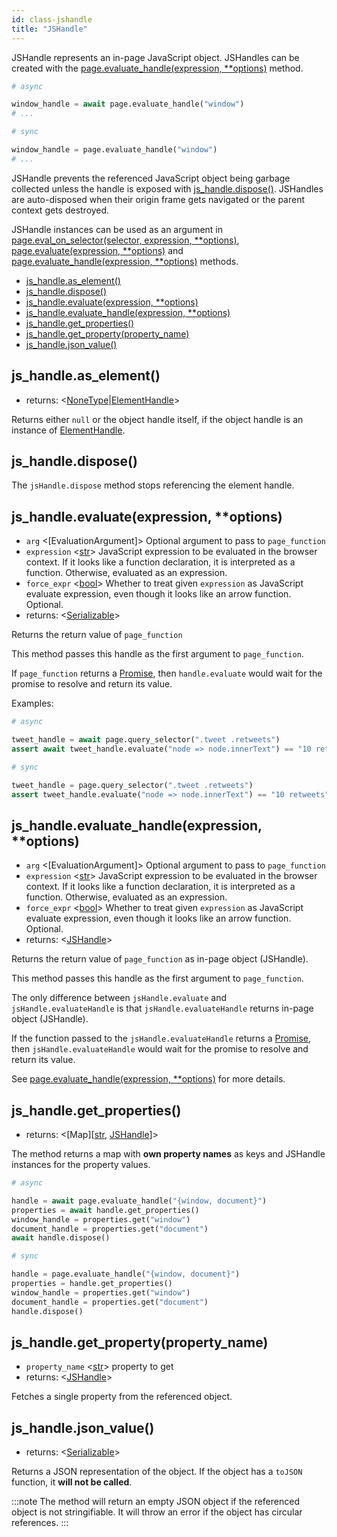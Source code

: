 ```yaml
---
id: class-jshandle
title: "JSHandle"
---
```



JSHandle represents an in-page JavaScript object. JSHandles can be created with the [page.evaluate_handle(expression, **options)](./api/class-page.mdx#pageevaluate_handleexpression-options) method.

```py
# async

window_handle = await page.evaluate_handle("window")
# ...
```

```py
# sync

window_handle = page.evaluate_handle("window")
# ...
```

JSHandle prevents the referenced JavaScript object being garbage collected unless the handle is exposed with [js_handle.dispose()](./api/class-jshandle.mdx#js_handledispose). JSHandles are auto-disposed when their origin frame gets navigated or the parent context gets destroyed.

JSHandle instances can be used as an argument in [page.eval_on_selector(selector, expression, **options)](./api/class-page.mdx#pageeval_on_selectorselector-expression-options), [page.evaluate(expression, **options)](./api/class-page.mdx#pageevaluateexpression-options) and [page.evaluate_handle(expression, **options)](./api/class-page.mdx#pageevaluate_handleexpression-options) methods.


- [js_handle.as_element()](./api/class-jshandle.mdx#js_handleas_element)
- [js_handle.dispose()](./api/class-jshandle.mdx#js_handledispose)
- [js_handle.evaluate(expression, **options)](./api/class-jshandle.mdx#js_handleevaluateexpression-options)
- [js_handle.evaluate_handle(expression, **options)](./api/class-jshandle.mdx#js_handleevaluate_handleexpression-options)
- [js_handle.get_properties()](./api/class-jshandle.mdx#js_handleget_properties)
- [js_handle.get_property(property_name)](./api/class-jshandle.mdx#js_handleget_propertyproperty_name)
- [js_handle.json_value()](./api/class-jshandle.mdx#js_handlejson_value)

## js_handle.as_element()
- returns: <[NoneType]|[ElementHandle]>

Returns either `null` or the object handle itself, if the object handle is an instance of [ElementHandle].

## js_handle.dispose()

The `jsHandle.dispose` method stops referencing the element handle.

## js_handle.evaluate(expression, **options)
- `arg` <[EvaluationArgument]> Optional argument to pass to `page_function`
- `expression` <[str]> JavaScript expression to be evaluated in the browser context. If it looks like a function declaration, it is interpreted as a function. Otherwise, evaluated as an expression.
- `force_expr` <[bool]> Whether to treat given `expression` as JavaScript evaluate expression, even though it looks like an arrow function. Optional.
- returns: <[Serializable]>

Returns the return value of `page_function`

This method passes this handle as the first argument to `page_function`.

If `page_function` returns a [Promise], then `handle.evaluate` would wait for the promise to resolve and return its value.

Examples:

```py
# async

tweet_handle = await page.query_selector(".tweet .retweets")
assert await tweet_handle.evaluate("node => node.innerText") == "10 retweets"
```

```py
# sync

tweet_handle = page.query_selector(".tweet .retweets")
assert tweet_handle.evaluate("node => node.innerText") == "10 retweets"
```

## js_handle.evaluate_handle(expression, **options)
- `arg` <[EvaluationArgument]> Optional argument to pass to `page_function`
- `expression` <[str]> JavaScript expression to be evaluated in the browser context. If it looks like a function declaration, it is interpreted as a function. Otherwise, evaluated as an expression.
- `force_expr` <[bool]> Whether to treat given `expression` as JavaScript evaluate expression, even though it looks like an arrow function. Optional.
- returns: <[JSHandle]>

Returns the return value of `page_function` as in-page object (JSHandle).

This method passes this handle as the first argument to `page_function`.

The only difference between `jsHandle.evaluate` and `jsHandle.evaluateHandle` is that `jsHandle.evaluateHandle` returns in-page object (JSHandle).

If the function passed to the `jsHandle.evaluateHandle` returns a [Promise], then `jsHandle.evaluateHandle` would wait for the promise to resolve and return its value.

See [page.evaluate_handle(expression, **options)](./api/class-page.mdx#pageevaluate_handleexpression-options) for more details.

## js_handle.get_properties()
- returns: <[Map]\[[str], [JSHandle]\]>

The method returns a map with **own property names** as keys and JSHandle instances for the property values.

```py
# async

handle = await page.evaluate_handle("{window, document}")
properties = await handle.get_properties()
window_handle = properties.get("window")
document_handle = properties.get("document")
await handle.dispose()
```

```py
# sync

handle = page.evaluate_handle("{window, document}")
properties = handle.get_properties()
window_handle = properties.get("window")
document_handle = properties.get("document")
handle.dispose()
```

## js_handle.get_property(property_name)
- `property_name` <[str]> property to get
- returns: <[JSHandle]>

Fetches a single property from the referenced object.

## js_handle.json_value()
- returns: <[Serializable]>

Returns a JSON representation of the object. If the object has a `toJSON` function, it **will not be called**.

:::note
The method will return an empty JSON object if the referenced object is not stringifiable. It will throw an error if the object has circular references.
:::


[Accessibility]: ./api/class-accessibility.mdx "Accessibility"
[Browser]: ./api/class-browser.mdx "Browser"
[BrowserContext]: ./api/class-browsercontext.mdx "BrowserContext"
[BrowserType]: ./api/class-browsertype.mdx "BrowserType"
[CDPSession]: ./api/class-cdpsession.mdx "CDPSession"
[ChromiumBrowserContext]: ./api/class-chromiumbrowsercontext.mdx "ChromiumBrowserContext"
[ConsoleMessage]: ./api/class-consolemessage.mdx "ConsoleMessage"
[Dialog]: ./api/class-dialog.mdx "Dialog"
[Download]: ./api/class-download.mdx "Download"
[ElementHandle]: ./api/class-elementhandle.mdx "ElementHandle"
[FileChooser]: ./api/class-filechooser.mdx "FileChooser"
[Frame]: ./api/class-frame.mdx "Frame"
[JSHandle]: ./api/class-jshandle.mdx "JSHandle"
[Keyboard]: ./api/class-keyboard.mdx "Keyboard"
[Mouse]: ./api/class-mouse.mdx "Mouse"
[Page]: ./api/class-page.mdx "Page"
[Playwright]: ./api/class-playwright.mdx "Playwright"
[Request]: ./api/class-request.mdx "Request"
[Response]: ./api/class-response.mdx "Response"
[Route]: ./api/class-route.mdx "Route"
[Selectors]: ./api/class-selectors.mdx "Selectors"
[TimeoutError]: ./api/class-timeouterror.mdx "TimeoutError"
[Touchscreen]: ./api/class-touchscreen.mdx "Touchscreen"
[Video]: ./api/class-video.mdx "Video"
[WebSocket]: ./api/class-websocket.mdx "WebSocket"
[Worker]: ./api/class-worker.mdx "Worker"
[Element]: https://developer.mozilla.org/en-US/docs/Web/API/element "Element"
[Evaluation Argument]: ./core-concepts.mdx#evaluationargument "Evaluation Argument"
[Promise]: https://developer.mozilla.org/en-US/docs/Web/JavaScript/Reference/Global_Objects/Promise "Promise"
[iterator]: https://developer.mozilla.org/en-US/docs/Web/JavaScript/Reference/Iteration_protocols "Iterator"
[origin]: https://developer.mozilla.org/en-US/docs/Glossary/Origin "Origin"
[selector]: https://developer.mozilla.org/en-US/docs/Web/CSS/CSS_Selectors "selector"
[Serializable]: https://developer.mozilla.org/en-US/docs/Web/JavaScript/Reference/Global_Objects/JSON/stringify#Description "Serializable"
[UIEvent.detail]: https://developer.mozilla.org/en-US/docs/Web/API/UIEvent/detail "UIEvent.detail"
[UnixTime]: https://en.wikipedia.org/wiki/Unix_time "Unix Time"
[xpath]: https://developer.mozilla.org/en-US/docs/Web/XPath "xpath"

[Any]: https://docs.python.org/3/library/typing.html#typing.Any "Any"
[bool]: https://docs.python.org/3/library/stdtypes.html "bool"
[Callable]: https://docs.python.org/3/library/typing.html#typing.Callable "Callable"
[EventContextManager]: https://docs.python.org/3/reference/datamodel.html#context-managers "Event context manager"
[EventEmitter]: https://pyee.readthedocs.io/en/latest/#pyee.BaseEventEmitter "EventEmitter"
[Dict]: https://docs.python.org/3/library/typing.html#typing.Dict "Dict"
[float]: https://docs.python.org/3/library/stdtypes.html#numeric-types-int-float-complex "float"
[int]: https://docs.python.org/3/library/stdtypes.html#numeric-types-int-float-complex "int"
[List]: https://docs.python.org/3/library/typing.html#typing.List "List"
[NoneType]: https://docs.python.org/3/library/constants.html#None "None"
[Pattern]: https://docs.python.org/3/library/re.html "Pattern"
[URL]: https://en.wikipedia.org/wiki/URL "URL"
[pathlib.Path]: https://realpython.com/python-pathlib/ "pathlib.Path"
[str]: https://docs.python.org/3/library/stdtypes.html#text-sequence-type-str "str"
[Union]: https://docs.python.org/3/library/typing.html#typing.Union "Union"